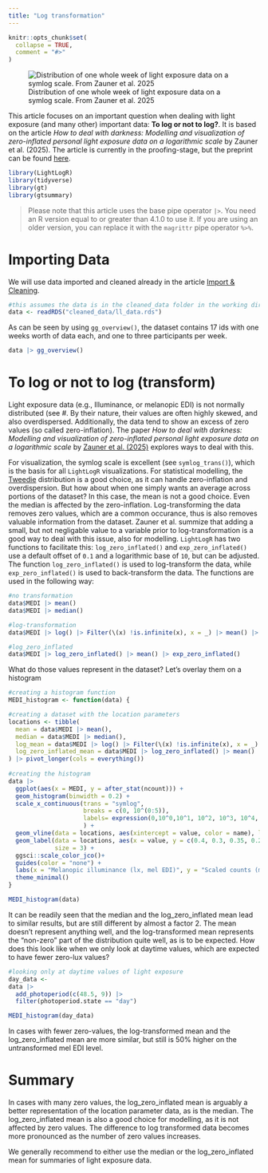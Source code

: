 ```yaml
---
title: "Log transformation"
---
```


```r
knitr::opts_chunk$set(
  collapse = TRUE,
  comment = "#>"
)
```

![Distribution of one whole week of light exposure data on a symlog scale. From Zauner et al. 2025](images/Distribution.png)

This article focuses on an important question when dealing with light exposure (and many other) important data: **To log or not to log?**. It is based on the article *How to deal with darkness: Modelling and visualization of zero-inflated personal light exposure data on a logarithmic scale* by Zauner et al. (2025). The article is currently in the proofing-stage, but the preprint can be found [here](https://www.biorxiv.org/content/10.1101/2024.12.30.630669v1.full).

```r
library(LightLogR)
library(tidyverse)
library(gt)
library(gtsummary)
```

> Please note that this article uses the base pipe operator `|>`. You need an R version equal to or greater than 4.1.0 to use it. If you are using an older version, you can replace it with the `magrittr` pipe operator `%>%`.

# Importing Data

We will use data imported and cleaned already in the article [Import & Cleaning](https://tscnlab.github.io/LightLogR/articles/Import.html).

```r
#this assumes the data is in the cleaned_data folder in the working directory
data <- readRDS("cleaned_data/ll_data.rds")
```

As can be seen by using `gg_overview()`, the dataset contains 17 ids with one weeks worth of data each, and one to three participants per week.

```r
data |> gg_overview()
```

# To log or not to log (transform)

Light exposure data (e.g., Illuminance, or melanopic EDI) is not normally distributed (see #. By their nature, their values are often highly skewed, and also overdispersed. Additionally, the data tend to show an excess of zero values (so called zero-inflation). The paper *How to deal with darkness: Modelling and visualization of zero-inflated personal light exposure data on a logarithmic scale* by [Zauner et al. (2025)](https://www.biorxiv.org/content/10.1101/2024.12.30.630669v1.full) explores ways to deal with this.

For visualization, the symlog scale is excellent (see `symlog_trans()`), which is the basis for all `LightLogR` visualizations. For statistical modelling, the [Tweedie](https://en.wikipedia.org/wiki/Tweedie_distribution) distribution is a good choice, as it can handle zero-inflation and overdispersion. But how about when one simply wants an average across portions of the dataset? In this case, the mean is not a good choice. Even the median is affected by the zero-inflation. Log-transforming the data removes zero values, which are a common occurance, thus is also removes valuable information from the dataset. Zauner et al. summize that adding a small, but not negligable value to a variable prior to log-transformation is a good way to deal with this issue, also for modelling. `LightLogR` has two functions to facilitate this: `log_zero_inflated()` and `exp_zero_inflated()` use a default offset of `0.1` and a logarithmic base of `10`, but can be adjusted. The function `log_zero_inflated()` is used to log-transform the data, while `exp_zero_inflated()` is used to back-transform the data. The functions are used in the following way:

```r
#no transformation
data$MEDI |> mean()
data$MEDI |> median()

#log-transformation
data$MEDI |> log() |> Filter(\(x) !is.infinite(x), x = _) |> mean() |> exp()

#log_zero_inflated
data$MEDI |> log_zero_inflated() |> mean() |> exp_zero_inflated()
```

What do those values represent in the dataset? Let's overlay them on a histogram

```r
#creating a histogram function
MEDI_histogram <- function(data) {

#creating a dataset with the location parameters
locations <- tibble(
  mean = data$MEDI |> mean(),
  median = data$MEDI |> median(),
  log_mean = data$MEDI |> log() |> Filter(\(x) !is.infinite(x), x = _) |> mean() |> exp(),
  log_zero_inflated_mean = data$MEDI |> log_zero_inflated() |> mean() |> exp_zero_inflated()
) |> pivot_longer(cols = everything())
  
#creating the histogram
data |> 
  ggplot(aes(x = MEDI, y = after_stat(ncount))) + 
  geom_histogram(binwidth = 0.2) + 
  scale_x_continuous(trans = "symlog", 
                     breaks = c(0, 10^(0:5)), 
                     labels= expression(0,10^0,10^1, 10^2, 10^3, 10^4, 10^5)
                     ) +
  geom_vline(data = locations, aes(xintercept = value, color = name), linetype = "dashed") +
  geom_label(data = locations, aes(x = value, y = c(0.4, 0.3, 0.35, 0.25), label = name, color = name), 
             size = 3) +
  ggsci::scale_color_jco()+
  guides(color = "none") +
  labs(x = "Melanopic illuminance (lx, mel EDI)", y = "Scaled counts (max = 1)") +
  theme_minimal()
}
```

```r
MEDI_histogram(data)
```

It can be readily seen that the median and the log_zero_inflated mean lead to similar results, but are still different by almost a factor 2. The mean doesn't represent anything well, and the log-transformed mean represents the "non-zero" part of the distribution quite well, as is to be expected. How does this look like when we only look at daytime values, which are expected to have fewer zero-lux values?

```r
#looking only at daytime values of light exposure
day_data <- 
data |> 
  add_photoperiod(c(48.5, 9)) |> 
  filter(photoperiod.state == "day")

MEDI_histogram(day_data)
```

In cases with fewer zero-values, the log-transformed mean and the log_zero_inflated mean are more similar, but still is 50% higher on the untransformed mel EDI level. 

# Summary

In cases with many zero values, the log_zero_inflated mean is arguably a better representation of the location parameter data, as is the median. The log_zero_inflated mean is also a good choice for modelling, as it is not affected by zero values. The difference to log transformed data becomes more pronounced as the number of zero values increases. 

We generally recommend to either use the median or the log_zero_inflated mean for summaries of light exposure data.